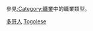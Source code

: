 {{Catnav|頁面分類|各種主題的頁面分類|按國家分類|各國人物|多哥人}}
{{Catnav|頁面分類|人物|職業|按职业分类的各国人物}}
{{Catnav|頁面分類|人物|各國人物|多哥人}}

參見[[:Category:職業|:Category:職業]]中的職業類型。

[[Category:多哥人|]]
[[Category:各職業諸國人物|Togolese]]